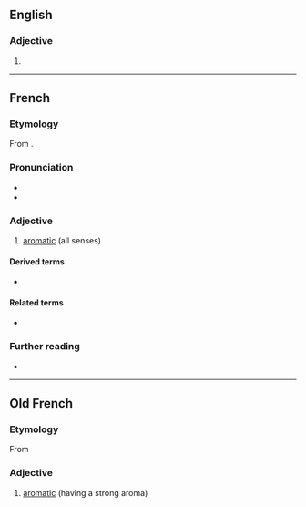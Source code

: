 ==English==

===Adjective===
{{en-adj}}

# {{obsolete form of|en|aromatic}}

----

==French==

===Etymology===
From {{inh|fr|fro|aromatique}}.

===Pronunciation===
* {{fr-IPA}}
* {{audio|fr|Fr-aromatique.ogg|aromatique}}

===Adjective===
{{fr-adj}}

# [[aromatic]] (all senses)

{{C|fr|Smell}}

====Derived terms====
* {{l|fr|hydrocarbure aromatique polycyclique}}

====Related terms====
* {{l|fr|aromatisé}}

===Further reading===
* {{R:TLFi}}

----

==Old French==

===Etymology===
From {{der|fro|LL.|aromaticus}}

===Adjective===
{{fro-adj|mf}}

# [[aromatic]] (having a strong aroma)